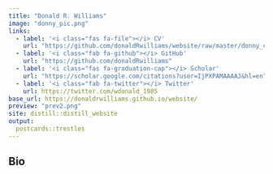 ```yaml
---
title: "Donald R. Williams"
image: "donny_pic.png"
links:
  - label: '<i class="fas fa-file"></i> CV'
    url: "https://github.com/donaldRwilliams/website/raw/master/donny_cv.pdf"
  - label: '<i class="fab fa-github"></i> GitHub'
    url: "https://github.com/donaldRwilliams"
  - label: '<i class="fas fa-graduation-cap"></i> Scholar'
    url: "https://scholar.google.com/citations?user=IjPXPAMAAAAJ&hl=en"
  - label: '<i class="fab fa-twitter"></i> Twitter'
    url: https://twitter.com/wdonald_1985
base_url: https://donaldrwilliams.github.io/website/
preview: "prev2.png"
site: distill::distill_website
output:
  postcards::trestles
---
```




## Bio

